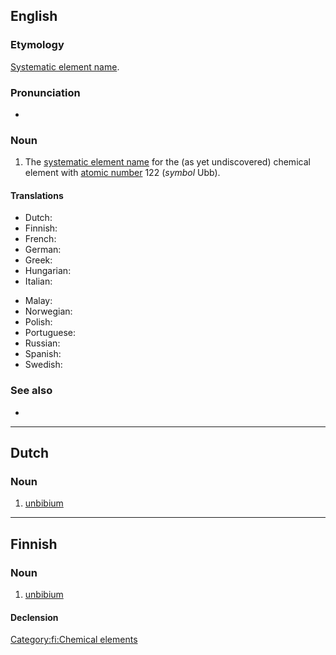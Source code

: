 ==English==
{{elements|en|Ubb|unbiunium|Ubu|unbitrium|Ubt}}

===Etymology===
[[w:Systematic element name|Systematic element name]].

===Pronunciation===
* {{IPA|en|/ˌʌnˈbɪbi.əm/}}

===Noun===
{{en-noun|-}}

# The [[systematic element name]] for the (as yet undiscovered) chemical element with [[atomic number]] 122 (''symbol'' Ubb).

====Translations====
{{trans-top|element}}
* Dutch: {{t|nl|unbibium|n}}
* Finnish: {{t+|fi|unbibium}}
* French: {{t+|fr|unbibium|m}}
* German: {{t+|de|Unbibium|n}}
* Greek: {{t|el|ουνμπίπιο|n}}
* Hungarian: {{t|hu|unbibium}}
* Italian: {{t|it|unbibio|m}}
{{trans-mid}}
* Malay: {{t|ms|unbibium}}
* Norwegian: {{t|no|unbibium}}
* Polish: {{t+|pl|unbibium|m}}
* Portuguese: {{t|pt|unbíbio|m}}
* Russian: {{t|ru|унби́бий|m}}
* Spanish: {{t|es|unbibio|m}}
* Swedish: {{t|sv|unbibium}}
{{trans-bottom}}

===See also===
* {{pedia}}

----

==Dutch==
{{elements|nl|Ubb|unbiunium|Ubu|unbitrium|Ubt}}

===Noun===
{{nl-noun|n|-|-}}

# [[#English|unbibium]]

----

==Finnish==
{{wikipedia|lang=fi}}

===Noun===
{{head|fi|noun}}

# [[#English|unbibium]]

====Declension====
{{fi-decl-risti|n=sg|unbibium|||a|i=0}}

[[Category:fi:Chemical elements]]